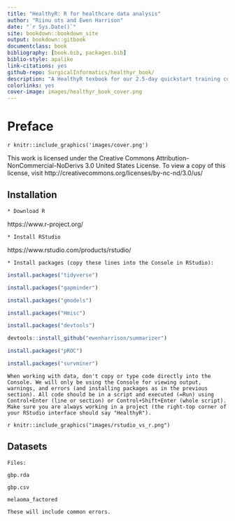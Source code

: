 ```yaml
--- 
title: "HealthyR: R for healthcare data analysis"
author: "Riinu ots and Ewen Harrison"
date: "`r Sys.Date()`"
site: bookdown::bookdown_site
output: bookdown::gitbook
documentclass: book
bibliography: [book.bib, packages.bib]
biblio-style: apalike
link-citations: yes
github-repo: SurgicalInformatics/healthyr_book/
description: "A HealthyR texbook for our 2.5-day quickstart training course."
colorlinks: yes
cover-image: images/healthyr_book_cover.png
---
```


# Preface {-}

`r knitr::include_graphics('images/cover.png')`

This work is licensed under the Creative Commons Attribution-NonCommercial-NoDerivs 3.0 United States License. To view a copy of this license, visit http://creativecommons.org/licenses/by-nc-nd/3.0/us/



## Installation

```block
* Download R 
```

https://www.r-project.org/

```block
* Install RStudio
```

https://www.rstudio.com/products/rstudio/

```block

* Install packages (copy these lines into the Console in RStudio):
```

```r
install.packages("tidyverse")

install.packages("gapminder")

install.packages("gmodels")

install.packages("Hmisc")

install.packages("devtools")

devtools::install_github("ewenharrison/summarizer")

install.packages("pROC")

install.packages("survminer")

```

```block
When working with data, don't copy or type code directly into the Console. We will only be using the Console for viewing output, warnings, and errors (and installing packages as in the previous section). All code should be in a script and executed (=Run) using Control+Enter (line or section) or Control+Shift+Enter (whole script). Make sure you are always working in a project (the right-top corner of your RStudio interface should say "HealthyR").
```

`r knitr::include_graphics("images/rstudio_vs_r.png")`

## Datasets

```block

Files:

gbp.rda 

gbp.csv

melaoma_factored

```

```block

These will include common errors.

```



